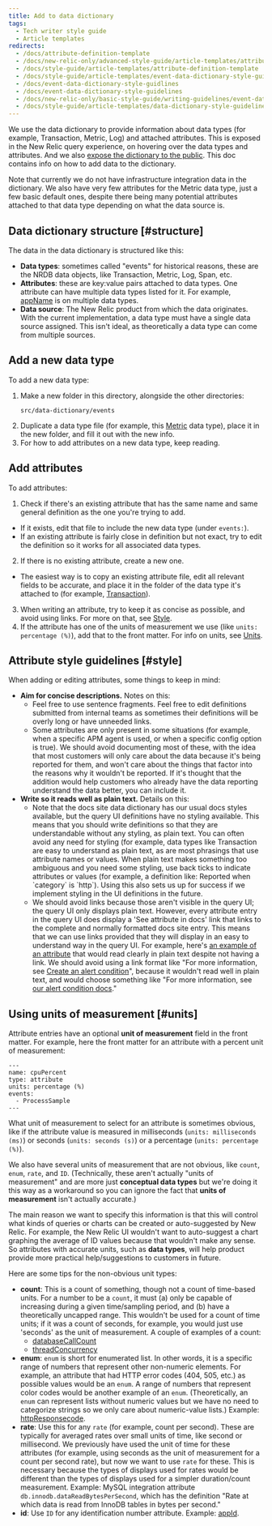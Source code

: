 ```yaml
---
title: Add to data dictionary
tags:
  - Tech writer style guide
  - Article templates
redirects:
  - /docs/attribute-definition-template
  - /docs/new-relic-only/advanced-style-guide/article-templates/attribute-definition-template
  - /docs/style-guide/article-templates/attribute-definition-template 
  - /docs/style-guide/article-templates/event-data-dictionary-style-guidelines 
  - /docs/event-data-dictionary-style-guidlines
  - /docs/event-data-dictionary-style-guidelines
  - /docs/new-relic-only/basic-style-guide/writing-guidelines/event-data-dictionary-style-guidelines
  - /docs/style-guide/article-templates/data-dictionary-style-guidelines
---
```


We use the data dictionary to provide information about data types (for example, Transaction, Metric, Log) and attached attributes. This is exposed in the New Relic query experience, on hovering over the data types and attributes. And we also [expose the dictionary to the public](/attribute-dictionary). This doc contains info on how to add data to the dictionary. 

Note that currently we do not have infrastructure integration data in the dictionary. We also have very few attributes for the Metric data type, just a few basic default ones, despite there being many potential attributes attached to that data type depending on what the data source is. 

## Data dictionary structure [#structure]

The data in the data dictionary is structured like this: 

* **Data types**: sometimes called "events" for historical reasons, these are the NRDB data objects, like Transaction, Metric, Log, Span, etc. 
* **Attributes**: these are key:value pairs attached to data types. One attribute can have multiple data types listed for it. For example, [appName](/attribute-dictionary/?event=BrowserTiming&attribute=appName) is on multiple data types.
* **Data source**: The New Relic product from which the data originates. With the current implementation, a data type must have a single data source assigned. This isn't ideal, as theoretically a data type can come from multiple sources. 

## Add a new data type

To add a new data type: 

1. Make a new folder in this directory, alongside the other directories:
    ```
    src/data-dictionary/events
    ```
2. Duplicate a data type file (for example, this [Metric](https://github.com/newrelic/docs-website/blob/develop/src/data-dictionary/events/Metric/Metric.event-definition.md) data type), place it in the new folder, and fill it out with the new info. 
3. For how to add attributes on a new data type, keep reading. 

## Add attributes

To add attributes: 

1. Check if there's an existing attribute that has the same name and same general definition as the one you're trying to add. 
  + If it exists, edit that file to include the new data type (under `events:`). 
  + If an existing attribute is fairly close in definition but not exact, try to edit the definition so it works for all associated data types.   
2. If there is no existing attribute, create a new one. 
  + The easiest way is to copy an existing attribute file, edit all relevant fields to be accurate, and place it in the folder of the data type it's attached to (for example, [Transaction](https://github.com/newrelic/docs-website/tree/develop/src/data-dictionary/events/Transaction)). 
3. When writing an attribute, try to keep it as concise as possible, and avoid using links. For more on that, see [Style](#style).  
4. If the attribute has one of the units of measurement we use (like `units: percentage (%)`), add that to the front matter. For info on units, see [Units](#units).

## Attribute style guidelines [#style]

When adding or editing attributes, some things to keep in mind: 

* **Aim for concise descriptions.** Notes on this: 
  * Feel free to use sentence fragments. Feel free to edit definitions submitted from internal teams as sometimes their definitions will be overly long or have unneeded links. 
  * Some attributes are only present in some situations (for example, when a specific APM agent is used, or when a specific config option is true). We should avoid documenting most of these, with the idea that most customers will only care about the data because it's being reported for them, and won't care about the things that factor into the reasons why it wouldn't be reported. If it's thought that the addition would help customers who already have the data reporting understand the data better, you can include it. 
* **Write so it reads well as plain text.** Details on this: 
  * Note that the docs site data dictionary has our usual docs styles available, but the query UI definitions have no styling available. This means that you should write definitions so that they are understandable without any styling, as plain text. You can often avoid any need for styling (for example, data types like Transaction are easy to understand as plain text, as are most phrasings that use attribute names or values. When plain text makes something too ambiguous and you need some styling, use back ticks to indicate attributes or values (for example, a definition like: Reported when \`category\` is \`http\`). Using this also sets us up for success if we implement styling in the UI definitions in the future. 
  * We should avoid links because those aren't visible in the query UI; the query UI only displays plain text. However, every attribute entry in the query UI does display a 'See attribute in docs' link that links to the complete and normally formatted docs site entry. This means that we can use links provided that they will display in an easy to understand way in the query UI. For example, here's [an example of an attribute](/attribute-dictionary/?event=AjaxRequest&attribute=timeToLoadEventStart) that would read clearly in plain text despite not having a link. We should avoid using a link format like "For more information, see [Create an alert condition](/docs/alerts-applied-intelligence/new-relic-alerts/alert-conditions/create-alert-conditions/)", because it wouldn't read well in plain text, and would choose something like "For more information, see [our alert condition docs](/docs/alerts-applied-intelligence/new-relic-alerts/alert-conditions/create-alert-conditions/)."

## Using units of measurement [#units]

Attribute entries have an optional **unit of measurement** field in the front matter. For example, here the front matter for an attribute with a percent unit of measurement: 
```
---
name: cpuPercent
type: attribute
units: percentage (%)
events:
  - ProcessSample
---
```

What unit of measurement to select for an attribute is sometimes obvious, like if the attribute value is measured in milliseconds (`units: milliseconds (ms)`) or seconds (`units: seconds (s)`) or a percentage (`units: percentage (%)`). 

We also have several units of measurement that are not obvious, like `count`, `enum`, `rate`, and `ID`. (Technically, these aren't actually "units of measurement" and are more just **conceptual data types** but we're doing it this way as a workaround so you can ignore the fact that **units of measurement** isn't actually accurate.)

The main reason we want to specify this information is that this will control what kinds of queries or charts can be created or auto-suggested by New Relic. For example, the New Relic UI wouldn't want to auto-suggest a chart graphing the average of ID values because that wouldn't make any sense. So attributes with accurate units, such as **data types**, will help product provide more practical help/suggestions to customers in future.

Here are some tips for the non-obvious unit types: 

* **count**: This is a count of something, though not a count of time-based units. For a number to be a `count`, it must (a) only be capable of increasing during a given time/sampling period, and (b) have a theoretically uncapped range. This wouldn't be used for a count of time units; if it was a count of seconds, for example, you would just use 'seconds' as the unit of measurement. A couple of examples of a count:
    * [databaseCallCount](/attribute-dictionary/transaction/databasecallcount)
    * [threadConcurrency](/attribute-dictionary/transactionerror/threadconcurrency)
* **enum**: `enum` is short for enumerated list. In other words, it is a specific range of numbers that represent other non-numeric elements. For example, an attribute that had HTTP error codes (404, 505, etc.) as possible values would be an `enum`. A range of numbers that represent color codes would be another example of an `enum`. (Theoretically, an `enum` can represent lists without numeric values but we have no need to categorize strings so we only care about numeric-value lists.) Example: [httpResponsecode](/attribute-dictionary/transaction/httpresponsecode).
* **rate**: Use this for any `rate` (for example, count per second). These are typically for averaged rates over small units of time, like second or millisecond. We previously have used the unit of time for these attributes (for example, using seconds as the unit of measurement for a count per second rate), but now we want to use `rate` for these. This is necessary because the types of displays used for rates would be different than the types of displays used for a simpler duration/count measurement. Example: MySQL integration attribute `db.innodb.dataReadBytesPerSecond`, which has the definition "Rate at which data is read from InnoDB tables in bytes per second."
* **id**: Use `ID` for any identification number attribute. Example: [appId](/attribute-dictionary/transaction/appid).